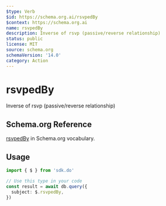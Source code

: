 ```yaml
---
$type: Verb
$id: https://schema.org.ai/rsvpedBy
$context: https://schema.org.ai
name: rsvpedBy
description: Inverse of rsvp (passive/reverse relationship)
status: public
license: MIT
source: schema.org
schemaVersion: '14.0'
category: Action
---
```


# rsvpedBy

Inverse of rsvp (passive/reverse relationship)

## Schema.org Reference

[rsvpedBy](https://schema.org/RsvpAction) in Schema.org vocabulary.

## Usage

```typescript
import { $ } from 'sdk.do'

// Use this type in your code
const result = await db.query({
  subject: $.rsvpedBy,
})
```
